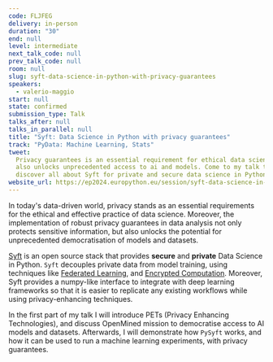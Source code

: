 ```yaml
---
code: FLJFEG
delivery: in-person
duration: "30"
end: null
level: intermediate
next_talk_code: null
prev_talk_code: null
room: null
slug: syft-data-science-in-python-with-privacy-guarantees
speakers:
  - valerio-maggio
start: null
state: confirmed
submission_type: Talk
talks_after: null
talks_in_parallel: null
title: "Syft: Data Science in Python with privacy guarantees"
track: "PyData: Machine Learning, Stats"
tweet:
  Privacy guarantees is an essential requirement for ethical data science, but
  also unlocks unprecedented access to ai and models. Come to my talk to
  discover all about Syft for private and secure data science in Python.
website_url: https://ep2024.europython.eu/session/syft-data-science-in-python-with-privacy-guarantees
---
```


In today's data-driven world, privacy stands as an essential requirements for
the ethical and effective practice of data science. Moreover, the implementation
of robust privacy guarantees in data analysis not only protects sensitive
information, but also unlocks the potential for unprecedented democratisation of
models and datasets.

[Syft](https://github.com/OpenMined/PySyft) is an open source stack that
provides **secure** and **private** Data Science in Python. `Syft` decouples
private data from model training, using techniques like
[Federated Learning](https://blog.research.google/2017/04/federated-learning-collaborative.html),
and
[Encrypted Computation](https://en.wikipedia.org/wiki/Homomorphic_encryption).
Moreover, Syft provides a numpy-like interface to integrate with deep learning
frameworks so that it is easier to replicate any existing workflows while using
privacy-enhancing techniques.

In the first part of my talk I will introduce PETs (Privacy Enhancing
Technologies), and discuss OpenMined mission to democratise access to AI models
and datasets. Afterwards, I will demonstrate how `PySyft` works, and how it can
be used to run a machine learning experiments, with privacy guarantees.
